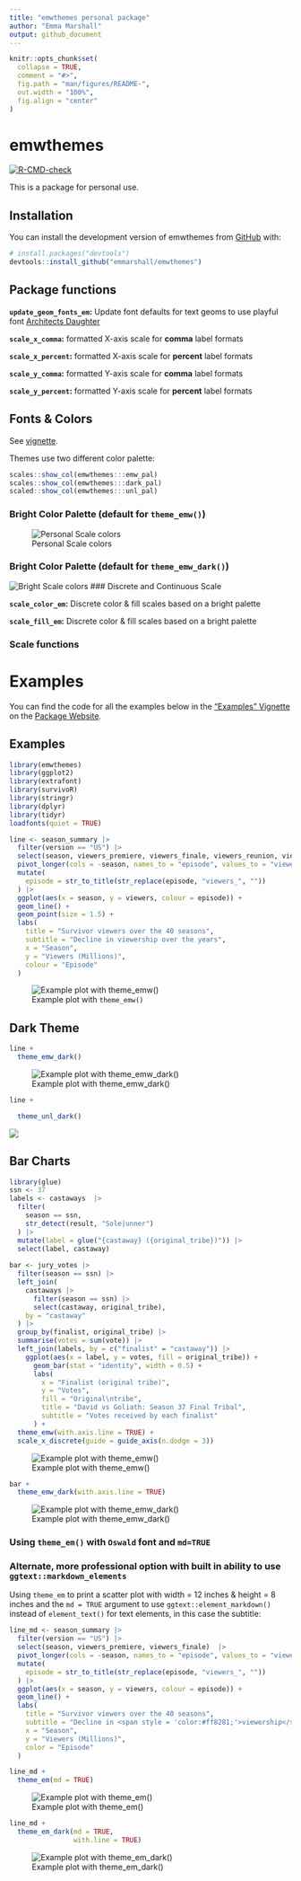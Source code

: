 ```yaml
---
title: "emwthemes personal package"
author: "Emma Marshall"
output: github_document
---
```


<!-- README.md is generated from README.Rmd. Please edit that file -->

```r
knitr::opts_chunk$set(
  collapse = TRUE,
  comment = "#>",
  fig.path = "man/figures/README-",
  out.width = "100%",
  fig.align = "center"
)

```

# emwthemes

<!-- badges: start -->

[![R-CMD-check](https://github.com/emmarshall/emwthemes/actions/workflows/R-CMD-check.yaml/badge.svg)](https://github.com/emmarshall/emwthemes/actions/workflows/R-CMD-check.yaml)

<!-- badges: end -->

This is a package for personal use. 

## Installation

You can install the development version of emwthemes from [GitHub](https://github.com/) with:

``` r
# install.packages("devtools")
devtools::install_github("emmarshall/emwthemes")
```

## Package functions

**`update_geom_fonts_em`:** Update font defaults for text geoms to use playful font [Architects Daughter](https://fonts.google.com/specimen/Architects+Daughter)

**`scale_x_comma`:** formatted X-axis scale for **comma** label formats

**`scale_x_percent`:** formatted X-axis scale for **percent** label formats

**`scale_y_comma`:** formatted Y-axis scale for **comma** label formats

**`scale_y_percent`:** formatted Y-axis scale for **percent** label formats

## Fonts & Colors

See [vignette]().

Themes use two different color palette:

```r
scales::show_col(emwthemes:::emw_pal)
scales::show_col(emwthemes:::dark_pal)
scaled::show_col(emwthemes:::unl_pal)
```

### Bright Color Palette (default for `theme_emw()`)
![Personal Scale colors](man/figures/README-colors-1.png)

### Bright Color Palette (default for `theme_emw_dark()`)
![Bright Scale colors](man/figures/README-colors-2.png)
### Discrete and Continuous Scale

**`scale_color_em`:** Discrete color & fill scales based on a bright palette

**`scale_fill_em`:** Discrete color & fill scales based on a bright palette

### Scale functions

# Examples

You can find the code for all the examples below in the ["Examples" Vignette]() on the [Package Website]().


## Examples

```r

library(emwthemes)
library(ggplot2)
library(extrafont)
library(survivoR)
library(stringr)
library(dplyr)
library(tidyr)
loadfonts(quiet = TRUE)

line <- season_summary |> 
  filter(version == "US") |> 
  select(season, viewers_premiere, viewers_finale, viewers_reunion, viewers_mean)  |> 
  pivot_longer(cols = -season, names_to = "episode", values_to = "viewers") |> 
  mutate(
    episode = str_to_title(str_replace(episode, "viewers_", ""))
  ) |> 
  ggplot(aes(x = season, y = viewers, colour = episode)) +
  geom_line() +
  geom_point(size = 1.5) +
  labs(
    title = "Survivor viewers over the 40 seasons",
    subtitle = "Decline in viewership over the years",
    x = "Season",
    y = "Viewers (Millions)",
    colour = "Episode"
  )
```

![Example plot with `theme_emw()`](man/figures/README-survivor-viewers-1.png)

## Dark Theme 

```r

line +
  theme_emw_dark()

```

![Example plot with theme_emw_dark()](man/figures/README-survivor-viewers-dark-1.png)

```r

line +

  theme_unl_dark()
```

![](man/figures/README-unl-dark-1.png)

## Bar Charts


```r
library(glue)
ssn <- 37
labels <- castaways  |> 
  filter(
    season == ssn,
    str_detect(result, "Sole|unner")
  ) |> 
  mutate(label = glue("{castaway} ({original_tribe})")) |> 
  select(label, castaway)
 
bar <- jury_votes |> 
  filter(season == ssn) |> 
  left_join(
    castaways |> 
      filter(season == ssn) |> 
      select(castaway, original_tribe),
    by = "castaway"
  ) |> 
  group_by(finalist, original_tribe) |> 
  summarise(votes = sum(vote)) |> 
  left_join(labels, by = c("finalist" = "castaway")) |> 
    ggplot(aes(x = label, y = votes, fill = original_tribe)) +
      geom_bar(stat = "identity", width = 0.5) +
      labs(
        x = "Finalist (original tribe)",
        y = "Votes",
        fill = "Original\ntribe",
        title = "David vs Goliath: Season 37 Final Tribal",
        subtitle = "Votes received by each finalist"
      ) +
  theme_emw(with.axis.line = TRUE) +
  scale_x_discrete(guide = guide_axis(n.dodge = 3))

```


![Example plot with theme_emw()](man/figures/README-bar-main-1.png)


```r

bar +
  theme_emw_dark(with.axis.line = TRUE) 
```

![Example plot with theme_emw_dark()](man/figures/README-bar-dark-1.png)



### Using `theme_em()` with `Oswald` font and `md=TRUE`

### Alternate, more professional option with built in ability to use `ggtext::markdown_elements`

Using `theme_em` to print a scatter plot with width = 12 inches & height = 8 inches and the `md = TRUE` argument to use `ggtext::element_markdown()` instead of `element_text()` for text elements, in this case the subtitle:

```r
line_md <- season_summary |> 
  filter(version == "US") |> 
  select(season, viewers_premiere, viewers_finale)  |> 
  pivot_longer(cols = -season, names_to = "episode", values_to = "viewers") |> 
  mutate(
    episode = str_to_title(str_replace(episode, "viewers_", ""))
  ) |> 
  ggplot(aes(x = season, y = viewers, colour = episode)) +
  geom_line() +
  labs(
    title = "Survivor viewers over the 40 seasons",
    subtitle = "Decline in <span style = 'color:#ff8281;'>viewership</span> over time",
    x = "Season",
    y = "Viewers (Millions)",
    color = "Episode"
  ) 
```

```r
line_md +
  theme_em(md = TRUE) 

```

![Example plot with theme_em()](man/figures/README-line-main-1.png)

```r
line_md +
  theme_em_dark(md = TRUE,
                with.line = TRUE) 

```

![Example plot with theme_em_dark()](man/figures/README-line-dark-1.png)

